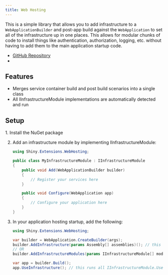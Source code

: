 ```yaml
---
title: Web Hosting
---
```


This is a simple library that allows you to add infrastructure to a `WebApplicationBuilder` and post-app build against the `WebApplication` to set all of the infrastructure up in one places.
This allows for modular chunks of code to install things like authentication, authorization, logging, etc. without having to add them to the main application startup code.

- [GitHub Repository](https://github.com/shinyorg/extensions)
- <NugetBadge name="Shiny.Extensions.WebHosting" />

## Features
- Merges service container build and post build scenarios into a single class
- All IInfrastructureModule implementations are automatically detected and run

## Setup
<Steps>
1. Install the NuGet package <NugetBadge name="Shiny.Extensions.WebHosting" showLabel={true} />

2. Add an infrastructure module by implementing IInfrastructureModule:
    ```csharp
    using Shiny.Extensions.WebHosting;

    public class MyInfrastructureModule : IInfrastructureModule
    {
        public void Add(WebApplicationBuilder builder)
        {
            // Register your services here
        }

        public void Configure(WebApplication app)
        {
            // Configure your application here
        }
    }
    ```

3. In your application hosting startup, add the following:
    ```csharp
    using Shiny.Extensions.WebHosting;

    var builder = WebApplication.CreateBuilder(args);
    builder.AddInfrastructure(params Assembly[] assemblies)(); // this scans the assemblies for IInfrastructureModule implementations and runs Add methods
    // OR
    builder.AddInfrastructureModules(params IInfrastructureModule[] modules); // this doesn't use reflection

    var app = builder.Build();
    app.UseInfrastructure(); // this runs all IInfrastructureModule.Use methods
    ```
</Steps>